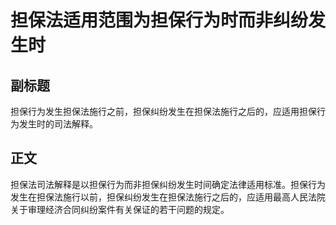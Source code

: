 # 担保法适用范围为担保行为时而非纠纷发生时
## 副标题
担保行为发生担保法施行之前，担保纠纷发生在担保法施行之后的，应适用担保行为发生时的司法解释。
## 正文
担保法司法解释是以担保行为而非担保纠纷发生时间确定法律适用标准。担保行为发生在担保法施行以前，担保纠纷发生在担保法施行之后的，应适用最高人民法院关于审理经济合同纠纷案件有关保证的若干问题的规定。